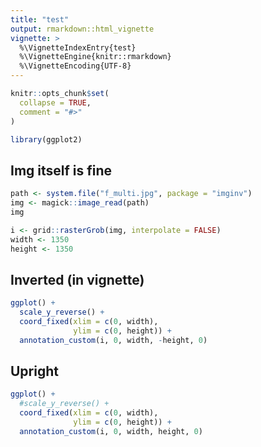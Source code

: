 ```yaml
---
title: "test"
output: rmarkdown::html_vignette
vignette: >
  %\VignetteIndexEntry{test}
  %\VignetteEngine{knitr::rmarkdown}
  %\VignetteEncoding{UTF-8}
---
```


```r
knitr::opts_chunk$set(
  collapse = TRUE,
  comment = "#>"
)
```

```r
library(ggplot2)
```

## Img itself is fine

```r
path <- system.file("f_multi.jpg", package = "imginv")
img <- magick::image_read(path)
img
```


```r
i <- grid::rasterGrob(img, interpolate = FALSE)
width <- 1350
height <- 1350
```


## Inverted  (in vignette)

```r
ggplot() +
  scale_y_reverse() +
  coord_fixed(xlim = c(0, width),
              ylim = c(0, height)) +
  annotation_custom(i, 0, width, -height, 0)
```

## Upright

```r
ggplot() +
  #scale_y_reverse() +
  coord_fixed(xlim = c(0, width),
              ylim = c(0, height)) +
  annotation_custom(i, 0, width, height, 0)
```
